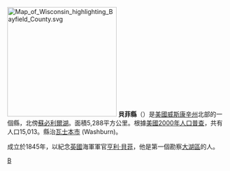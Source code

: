 [[File:Map_of_Wisconsin_highlighting_Bayfield_County.svg|250px]]
'''貝菲縣'''（{{lang-en|Bayfield County}}）是[[美國|美國]][[威斯康辛州|威斯康辛州]]北部的一個縣，北傍[[蘇必利爾湖|蘇必利爾湖]]。面積5,288平方公里。根據[[美國2000年人口普查|美國2000年人口普查]]，共有人口15,013。縣治[[瓦士本市_(威斯康辛州)|瓦士本市]] (Washburn)。

成立於1845年，以紀念[[英國|英國]]海軍軍官[[亨利·貝菲|亨利·貝菲]]，他是第一個勘察[[大湖區|大湖區]]的人。
[[Category:威斯康辛州行政区划|B]]